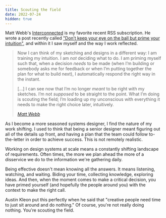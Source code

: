 ```yaml
---
title: Scouting the field
date: 2022-07-24
hidden: true
---
```


Matt Webb's [Interconnected](https://interconnected.org) is my favorite recent RSS subscription. He wrote a post recently called ["Don’t keep your eye on the ball but prime your intuition"](https://interconnected.org/home/2022/07/01/focus), and within it I saw myself and the way I work reflected. 

> Now I can think of my sketching and designs in a different way: I am training my intuition. I am *not* deciding what to do. I am priming myself such that, when a decision *needs* to be made (when I’m building or somebody asks me for feedback or when I’m putting together the plan for what to build next), I automatically respond the right way in the instant.  
> 
> [...] I can see now that I’m no longer *meant* to be right with my sketches. I’m not *supposed* to be straight to the point. What I’m doing is scouting the field; I’m loading up my unconscious with everything it needs to make the right choice later, intuitively.
> 
> <cite>[Matt Webb](https://interconnected.org/home/2022/07/01/focus)</cite>

As I become a more seasoned systems designer, I find the nature of my work shifting. I used to think that being a senior designer meant figuring out all of the details up front, and having a plan that the team could follow to-the-letter in order to achieve success. This is not remotely realistic. 

Working on design systems at scale means a constantly shifting landscape of requirements. Often times, the more we plan ahead the more of a disservice we do to the information we're gathering daily. 

Being effective doesn't mean knowing all the answers. It means listening, watching, and waiting. Biding your time, collecting knowledge, exploring ideas. And then, when the moment comes to make a critical decision, you have primed yourself (and hopefully the people around you) with the context to make the right call.

Austin Kleon put this perfectly when he said that "creative people need time to just sit around and do nothing." Of course, you're not really doing nothing. You're scouting the field. 